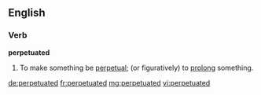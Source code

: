 ==English==

===Verb===
'''perpetuated'''

# {{en-past of|perpetuate}}  To make something be [[perpetual]]; (or figuratively) to [[prolong]] something.

[[de:perpetuated]]
[[fr:perpetuated]]
[[mg:perpetuated]]
[[vi:perpetuated]]